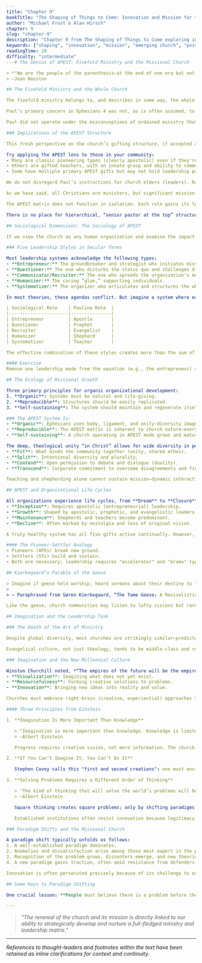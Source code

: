 ```yaml
---
title: "Chapter 9"
bookTitle: "The Shaping of Things to Come: Innovation and Mission for the 21st-Century Church"
author: "Michael Frost & Alan Hirsch"
chapter: 9
slug: "chapter-9"
description: "Chapter 9 from The Shaping of Things to Come exploring innovation and mission for the 21st-century church."
keywords: ["shaping", "innovation", "mission", "emerging church", "postmodern"]
readingTime: 20
difficulty: "intermediate"
---# The Genius of APEST: Fivefold Ministry and the Missional Church

> *"We are the people of the parenthesis—at the end of one era but not quite at the beginning of the next one. Maps no longer fit the new territories. In order to make sense of it all, we must cultivate a vision."*  
> —Jean Houston

## The Fivefold Ministry and the Whole Church

The fivefold ministry belongs to, and describes in some way, the whole church. If we understand the phrase “to each one of us,” along with the repeated distribution formula “he ... gave some to be,” it naturally implies that all Christians are included in some part of the APEST (Apostle, Prophet, Evangelist, Shepherd, Teacher) structure.

Paul’s primary concern in Ephesians 4 was not, as is often assumed, to outline official church leadership. Rather, he was describing the church as a whole. We are grateful to the leadership team of St. John’s Church in Sheffield, England, for introducing us to this two-dimensional reading of the text. They hosted a group of Australian leaders, seeking manifestations of the missional church across the UK.

Paul did not operate under the misconceptions of ordained ministry that are so entrenched in Christendom. The New Testament makes no distinction between clergy and laity—all are ministers. This truth must be continually reinforced, especially in light of 1,700 years of Christendom. Paul described everyone in the church as fitting somewhere within the APEST model. If we could analyze the gift-typing of the entire church, all would be represented within this fivefold nature of ministry.

### Implications of the APEST Structure

This fresh perspective on the church’s gifting structure, if accepted and practiced, could unleash significant renewal as people connect with their primary callings. While this may seem like a new reading, it is evident in local churches—one only has to look.

Try applying the APEST lens to those in your community:
- Many are classic pioneering types (clearly apostolic) even if they're not "in the ministry."
- Others are gifted teachers, with an innate grasp and ability to communicate biblical truths without formal training.
- Some have multiple primary APEST gifts but may not hold leadership positions.

We do not disregard Paul’s instructions for church elders (leaders). Rather, we see the leadership matrix as a "community within the community," comprised of those who exemplify and embody these ministries—APEST leaders serving the APEST body. Thus, leaders may be classic pastors, prophets, or apostles, called to lead in the mode they are already gifted in—this is a "calling within the calling."

As we have said, all Christians are ministers, but significant mission and ministry will not occur until we take this seriously. As Mike Breen of St. John’s Sheffield phrases it, we must acknowledge the brute fact that not all ordained ministers are necessarily leaders. Leadership is distinct from gifting and ministry; one can be a good minister and a terrible leader. Being prophetic, for example, does not guarantee organizational effectiveness. Leadership is the capacity to influence and mobilize others. Sometimes, gifting and leadership overlap, but not always.

The APEST matrix does not function in isolation. Each role gains its legitimacy from the total system. Unfortunately, many churches prefer pastors (shepherds) and teachers, to the exclusion of apostles, prophets, and evangelists—a perversion of Paul’s model. This commits the missional-apostolic church to a communal understanding of ministry and leadership, operating as a body at all levels—especially leadership, since leaders model ministry.

There is no place for hierarchical, “senior pastor at the top” structures. Biblically, leadership must be APEST. For example, at South Melbourne Restoration Community, a developing APEST leadership team, under Debra Hirsch, helps all ministers (everyone) find and pursue their parts. St. John’s in Sheffield, led by Mike Breen and Paddy Mallon, has pioneered pathways for members to discover their APEST gifting and developed discipleship and leadership training around each one. The result: explosive mission and ministry.

## Sociological Dimensions: The Sociology of APEST

If we view the church as any human organization and examine the impact of different leadership styles, we find Paul’s radical plan affirmed by current best practices in leadership and management theory.

### Five Leadership Styles in Secular Terms

Most leadership systems acknowledge the following types:
- **Entrepreneur:** The groundbreaker and strategist who initiates mission.
- **Questioner:** The one who disturbs the status quo and challenges direction.
- **Communicator/Recruiter:** The one who spreads the organization's message outside.
- **Humanizer:** The caring “glue,” supporting individuals.
- **Systematizer:** The organizer who articulates and structures the whole.

In most theories, these agendas conflict. But imagine a system where each type engages dynamically with the others—a significant synergy results. Paul’s model in Ephesians proposes such an interactive, harmonious structure:

| Sociological Role    | Pauline Role  |
|----------------------|---------------|
| Entrepreneur         | Apostle       |
| Questioner           | Prophet       |
| Recruiter            | Evangelist    |
| Humanizer            | Shepherd      |
| Systematizer         | Teacher       |

The effective combination of these styles creates more than the sum of its parts. Organizations (including churches) that focus on one or two styles are poorer for it.

#### Exercise
Remove one leadership mode from the equation (e.g., the entrepreneur) and assess what is lost. Repeat for each type, and reflect on missing or additional factors needed.

## The Ecology of Missional Growth

Three primary principles for organic organizational development:
1. **Organic**: Systems must be natural and life-giving.
2. **Reproducible**: Structures should be easily replicated.
3. **Self-sustaining**: The system should maintain and regenerate itself.

### The APEST System Is:
- **Organic**: Ephesians uses body, ligament, and unity-diversity imagery. APEST is part of the church’s “DNA”—not to be tampered with.
- **Reproducible**: The APEST matrix is inherent to church nature—every healthy community finds these gifts among its members.
- **Self-sustaining**: A church operating in APEST mode grows and matures itself (Eph 4:14–16).

The deep, theological unity “in Christ” allows for wide diversity in personality, spirituality, style, and gifting. This reflects the organizational principle of “fit and split,” “contend and transcend”:
- **Fit**: What binds the community together (unity, shared ethos).
- **Split**: Intentional diversity and plurality.
- **Contend**: Open permission to debate and dialogue (duality).
- **Transcend**: Corporate commitment to overcome disagreements and find new answers (vitality).

Teaching and shepherding alone cannot sustain mission—dynamic interaction among all five gifts is required for renewal.

## APEST and Organizational Life Cycles

All organizations experience life cycles, from **Dream** to **Closure**:
- **Inception**: Requires apostolic (entrepreneurial) leadership.
- **Growth**: Shaped by apostolic, prophetic, and evangelistic leaders.
- **Maintenance**: Shepherds and teachers become predominant.
- **Decline**: Often marked by nostalgia and loss of original vision.

A truly healthy system has all five gifts active continually. However, churches often lose apostolic, prophetic, and evangelistic leaders (who find space only in parachurch, business, or government), leading to decline.

#### The Pioneer-Settler Analogy
- Pioneers (APEs) break new ground.
- Settlers (STs) build and sustain.
- Both are necessary; leadership requires "accelerator" and "brake" types.

## Kierkegaard’s Parable of the Geese

> Imagine if geese held worship, heard sermons about their destiny to fly, listened reverently, but then waddled home and never actually flew. Some geese who tried to fly suffered, looked different, and were avoided. Meanwhile, the rest grew plump and believed their comfort was a sign of grace.
>
> — Paraphrased from Søren Kierkegaard, “The Tame Geese: A Revivalistic Meditation”

Like the geese, church communities may listen to lofty visions but rarely act, settling for comfort rather than pursuing their high calling.

## Imagination and the Leadership Task

### The Death of the Art of Ministry

Despite global diversity, most churches are strikingly similar—predictable, templated, lacking creativity. This is due primarily to standardized pastoral leadership and ministry training, both of which stifle innovation by failing to value imagination.

Evangelical culture, not just theology, tends to be middle-class and resistant to marginal or atypical expression, which limits genuine freedom. Art is the struggle between form and substance—so it should be with ministry and worship. Creative expression is vital.

### Imagination and the New Millennial Culture

Winston Churchill noted, *“The empires of the future will be the empires of the imagination.”* For the church, imagination enables:
- **Visualization**: Imagining what does not yet exist.
- **Resourcefulness**: Forming creative solutions to problems.
- **Innovation**: Bringing new ideas into reality and value.

Churches must embrace right-brain (creative, experiential) approaches to connect in contemporary "designer" culture.

#### Three Principles from Einstein

1. **Imagination Is More Important Than Knowledge**

   > "Imagination is more important than knowledge. Knowledge is limited. Imagination encircles the world."  
   > —Albert Einstein

   Progress requires creative vision, not mere information. The church must be intentional about design and meaning—actively shaping its presentation to communicate with a sophisticated, visually oriented audience.

2. **If You Can’t Imagine It, You Can’t Do It**

   Stephen Covey calls this "first and second creations": one must envision before actualizing. Poverty is not just lack of resources, but absence of dream or vision. The leader's core task is to awaken purpose, hope, and mission within the community—not merely impose a vision, but draw out and unite the little visions within a grander one.

3. **Solving Problems Requires a Different Order of Thinking**

   > "The kind of thinking that will solve the world’s problems will be of a different order to the kind of thinking that created them in the first place."  
   > —Albert Einstein

   Square thinking creates square problems; only by shifting paradigms can we address them. *Thomas Kuhn’s “Structure of Scientific Revolutions”* outlines paradigm shifts: established models give way when anomalies arise, most notably led by insiders who understand the paradigm best.

   Established institutions often resist innovation because legitimacy and identity are invested in current models—a dynamic also present in denominational and academic resistance to new forms of ministry.

### Paradigm Shifts and the Missional Church

A paradigm shift typically unfolds as follows:
1. A well-established paradigm dominates.
2. Anomalies and dissatisfaction arise among those most expert in the paradigm.
3. Recognition of the problem grows, dissenters emerge, and new theories are explored.
4. A new paradigm gains traction, often amid resistance from defenders of the old.

Innovation is often persecuted precisely because of its challenge to established legitimacy. True progress requires the courage to question sacred cows and create space for paradigm shifts.

## Some Keys to Paradigm Shifting

One crucial lesson: **People must believe there is a problem before they are open to a solution.** Leaders cannot impose change unless there is a recognized need. Engaging honestly with the status quo—and inviting the whole community into the dreaming, imagining, and acting on a shared vision—is essential.

---
```


> *"The renewal of the church and its mission is directly linked to our ability to strategically develop and nurture a full-fledged ministry and leadership matrix."*

---

*References to thought-leaders and footnotes within the text have been retained as inline clarifications for context and continuity.*
